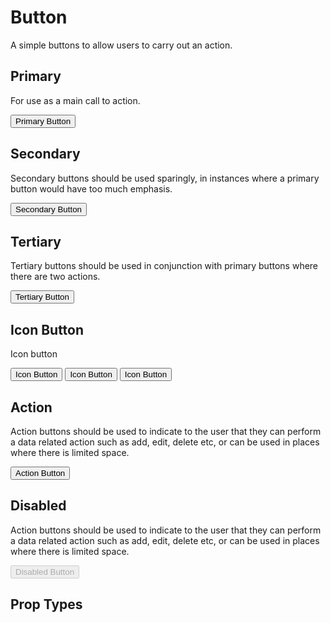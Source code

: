 
<Meta title='Components/Button' component={Button} />

# Button
A simple buttons to allow users to carry out an action.
 
## Primary
For use as a main call to action.

<Preview>
  <Story name='Primary'>
    <Button type={'Primary'}>Primary Button</Button>
  </Story>
</Preview>

## Secondary
Secondary buttons should be used sparingly, in instances where a primary button would have too much emphasis.

<Preview>
  <Story name='Secondary'>
    <Button type={'Secondary'}>Secondary Button</Button>
  </Story>
</Preview>

## Tertiary
Tertiary buttons should be used in conjunction with primary buttons where there are two actions.

<Preview>
  <Story name='Tertiary'>
    <Button type={'Tertiary'}>Tertiary Button</Button>
  </Story>
</Preview>

## Icon Button
Icon button

<Preview>
  <Story name='Icon'>
    <div>
      <Button type={'Primary'} icon={{ name: 'Chevron-left', align: 'Left' }}>Icon Button</Button>
      <Button type={'Secondary'} icon={{ name: 'Chevron-right', align: 'Right' }}>Icon Button</Button>
      <Button type={'Tertiary'} icon={{ name: 'Chevron-right', align: 'Right' }}>Icon Button</Button>
    </div>
  </Story>
</Preview>

## Action
Action buttons should be used to indicate to the user that they can perform a data related action such as add, edit, delete etc, or can be used in places where there is limited space.

<Preview>
  <Story name='Action'>
    <Button type={'Action'} icon={{ name: 'plus', align: 'Center' }}>Action Button</Button>
  </Story>
</Preview>

## Disabled
Action buttons should be used to indicate to the user that they can perform a data related action such as add, edit, delete etc, or can be used in places where there is limited space.

<Preview>
  <Story name='Disabled'>
    <Button type={'Primary'} disabled>Disabled Button</Button>
  </Story>
</Preview>

## Prop Types

<Props of={Button} />